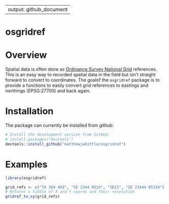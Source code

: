   
---
output: github_document
---

<!-- README.md is generated from README.Rmd. Please edit that file -->
# osgridref
# Overview
Spatial data is often store as [Ordinance Survey National Grid](https://en.wikipedia.org/wiki/Ordnance_Survey_National_Grid) references. This is an easy way to recorded spatial data in the field but isn't straight forward to convert to coordinates. The goalof the `osgridref` package is to provide a functions to easily convert grid references to eastings and northings (EPSG:27700) and back again.

# Installation
The package can currently be installed from github:
```r
# Install the development version from GitHub:
# install.packages("devtools")
devtools::install_github("matthewjwhittle/osgridref")
```




# Examples
```r
library(osgridref)

grid_refs <- c("TA 304 403", "SE 2344 0533", "SE13", "SE 23444 05334")
# Returns a tibble of X and Y coords and their resolution
gridref_to_xy(grid_refs)
```

